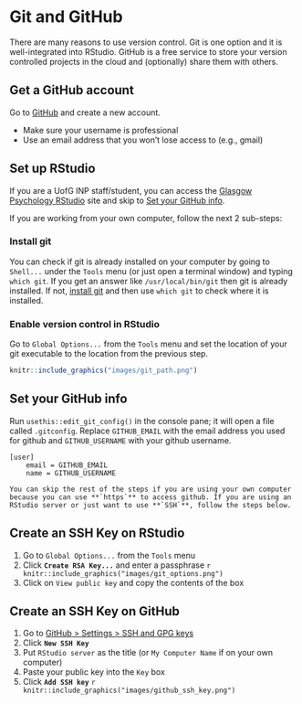 # Git and GitHub

There are many reasons to use version control. Git is one option and it is well-integrated into RStudio. GitHub is a free service to store your version controlled projects in the cloud and (optionally) share them with others.

## Get a GitHub account

Go to [GitHub](https://github.com/) and create a new account.

+ Make sure your username is professional
+ Use an email address that you won't lose access to (e.g., gmail)

## Set up RStudio

If you are a UofG INP staff/student, you can access the [Glasgow Psychology RStudio](http://rstudio1.psy.gla.ac.uk) site and skip to [Set your GitHub info](#github-info).

If you are working from your own computer, follow the next 2 sub-steps:

### Install git

You can check if git is already installed on your computer by going to `Shell...` under the `Tools` menu (or just open a terminal window) and typing `which git`. If you get an answer like `/usr/local/bin/git` then git is already installed. If not, [install git](https://gist.github.com/derhuerst/1b15ff4652a867391f03) and then use `which git` to check where it is installed.

### Enable version control in RStudio

Go to `Global Options...` from the `Tools` menu and set the location of your git executable to the location from the previous step.

```r
knitr::include_graphics("images/git_path.png")
```

## Set your GitHub info {#github-info}

Run `usethis::edit_git_config()` in the console pane; it will open a file called `.gitconfig`. Replace `GITHUB_EMAIL` with the email address you used for github and `GITHUB_USERNAME` with your github username.

```
[user]
	email = GITHUB_EMAIL
	name = GITHUB_USERNAME
```

```block
You can skip the rest of the steps if you are using your own computer because you can use **`https`** to access github. If you are using an RStudio server or just want to use **`SSH`**, follow the steps below.
```

## Create an SSH Key on RStudio

1.  Go to `Global Options...` from the `Tools` menu
2. Click **`Create RSA Key...`** and enter a passphrase
    ```r
    knitr::include_graphics("images/git_options.png")
    ```
3. Click on `View public key` and copy the contents of the box

## Create an SSH Key on GitHub

1. Go to [GitHub > Settings > SSH and GPG keys](https://github.com/settings/keys) 
2. Click **`New SSH Key`**
3. Put `RStudio server` as the title (or `My Computer Name` if on your own computer)
4. Paste your public key into the `Key` box
5. Click **`Add SSH key`**
    ```r
    knitr::include_graphics("images/github_ssh_key.png")
    ```
   